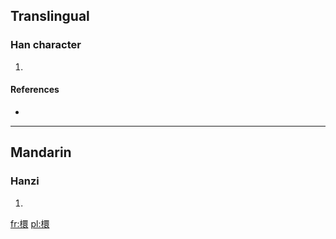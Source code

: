 ==Translingual==

===Han character===
{{Han char|rn=75|rad=木|as=13|sn=17|four=|canj=木田中女 (DWLV)}}

# {{defn|Han|sort=木13}}

====References====
* {{Han ref|kx=0556.150|dkj=15647|dj=0945.320|hdz=21302.020|uh=6A88|ud=27272}}

----

==Mandarin==

===Hanzi===
{{cmn-hanzi|pin=[[xuán]] ([[xuan2]])|wg=hsüan<sup>2</sup>}}

# {{defn|Mandarin|sort=木13}}

[[fr:檈]]
[[pl:檈]]